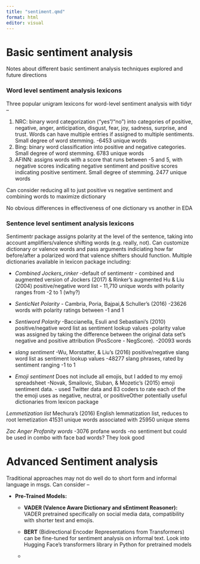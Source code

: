 ```yaml
---
title: "sentiment.qmd"
format: html
editor: visual
---
```


# Basic sentiment analysis

Notes about different basic sentiment analysis techniques explored and future directions

### Word level sentiment analysis lexicons

Three popular unigram lexicons for word-level sentiment analysis with tidyr --

1)  NRC: binary word categorization (“yes”/“no”) into categories of positive, negative, anger, anticipation, disgust, fear, joy, sadness, surprise, and trust. Words can have multiple entries if assigned to multiple sentiments. Small degree of word stemming. -6453 unique words
2)  Bing: binary word classification into positive and negative categories. Small degree of word stemming. 6783 unique words
3)  AFINN: assigns words with a score that runs between -5 and 5, with negative scores indicating negative sentiment and positive scores indicating positive sentiment. Small degree of stemming. 2477 unique words

Can consider reducing all to just positive vs negative sentiment and combining words to maximize dictionary

No obvious differences in effectiveness of one dictionary vs another in EDA

### Sentence level sentiment analysis lexicons

Sentimentr package assigns polarity at the level of the sentence, taking into account amplifiers/valence shifting words (e.g. really, not). Can customize dictionary or valence words and pass arguments indiciating how far before/after a polarized word that valence shifters should function. Multiple dictionaries available in lexicon package including:

-   *Combined Jockers_rinker* -default of sentimentr - combined and augmented version of Jockers (2017) & Rinker's augmented Hu & Liu (2004) positive/negative word list - 11,710 unique words with polarity ranges from -2 to 1 (why?)

-   *SenticNet Polarity* - Cambria, Poria, Bajpai,& Schuller's (2016) -23626 words with polarity ratings between -1 and 1

-   *Sentiword Polarity* -Baccianella, Esuli and Sebastiani's (2010) positive/negative word list as sentiment lookup values -polarity value was assigned by taking the difference between the original data set's negative and positive attribution (PosScore - NegScore). -20093 words

-   *slang sentiment* -Wu, Morstatter, & Liu's (2016) positive/negative slang word list as sentiment lookup values -48277 slang phrases, rated by sentiment ranging -1 to 1

-   *Emoji sentiment* Does not include all emojis, but I added to my emoji spreadsheet -Novak, Smailovic, Sluban, & Mozetic's (2015) emoji sentiment data. - used Twitter data and 83 coders to rate each of the the emoji uses as negative, neutral, or positiveOther potentially useful dictionaries from lexicon package

*Lemmetization list* Mechura's (2016) English lemmatization list, reduces to root lemetization 41531 unique words associated with 25950 unique stems

*Zac Anger Profanity words* -3076 profane words -no sentiment but could be used in combo with face bad words? They look good

# Advanced Sentiment analysis

Traditional approaches may not do well do to short form and informal language in msgs. Can consider –

-   **Pre-Trained Models:**

    -   **VADER (Valence Aware Dictionary and sEntiment Reasoner):** VADER pretrained specifically on social media data, compatibility with shorter text and emojis.

    -   **BERT** (Bidirectional Encoder Representations from Transformers) can be fine-tuned for sentiment analysis on informal text. Look into Hugging Face’s transformers library in Python for pretrained models

    -   
